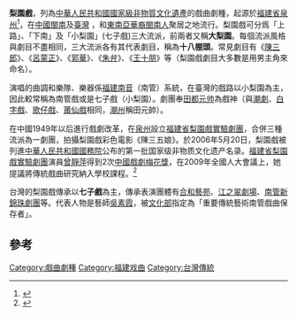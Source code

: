 {{distinguish|梨园}} 
{{中国非物质文化遗产
|级别 = 国
|省区市 = 福建
|名称 = 梨园戏
|图片 =梨园戏《朱买臣》剧照3.jpg 
|申报地区或单位 = [[福建省|福建省]][[泉州市|泉州市]]
|分类 = 传统戏剧
|序号 = 146
|编号项目 = IV-2
|登录时间 = 2006年
}}
{{Infobox Hokkien name
| title      = 梨園戲
| hanji      = 梨園戲
| poj        = Lê-hn̂g-hì
| sinbhundzi = 
| hanlo      = 
| tl         = Lê-hn̂g-hì
| bp         = Léhńghì
| hongim     = ㄌㆤˊㄏㄥˊㄏㄧᒻ
| hokkienipa = 
| lm         = 
| image      = 
| image_size = 
| caption    = 
}}
'''梨園戲'''，列為[[中華人民共和國|中華人民共和國]][[國家級非物質文化遺產|國家級非物質文化遺產]]的戲曲劇種，起源於[[福建省|福建省]][[泉州|泉州]]<ref name="Nanxi">{{cite journal 
  | author=Sun, Mei
  | title=Performances of Nanxi
  | journal=Asian Theatre Journal
  | year=1996| volume=13| issue=2
  | pages=141–166
  | doi=10.2307/1124523 
  | publisher=Asian Theatre Journal, Vol. 13, No. 2
  | jstor=1124523}}</ref>，在[[中華人民共和國|中國]][[閩南|閩南]]及[[臺灣|臺灣]] ，和[[東南亞|東南亞]][[海外華人|華裔]][[閩南人|閩南人]]聚居之地流行。梨園戲可分爲「上路」、「下南」及「小梨園」(七子戲)三大流派，前兩者又稱'''大梨園'''。每個流派風格與劇目不盡相同，三大流派各有其代表劇目，稱為'''十八棚頭'''。常見劇目有《[[陳三五娘|陳三郎]]》、《[[呂蒙正|呂蒙正]]》、《[[郭華|郭華]]》、《[[朱弁|朱弁]]》、《[[王十朋|王十朋]]》等（梨園戲劇目大多數是用男主角來命名）。

演唱的曲調和樂隊、樂器係[[南管|福建南音]]（南管）系統，在臺灣的戲路以小梨園為主，因此較常稱為南管戲或是七子戲（小梨園）。劇團奉[[田都元帅|田都元帅]]為戲神（與[[潮劇|潮劇]]、[[白字戲|白字戲]]、[[歌仔戲|歌仔戲]]、[[莆仙戲|莆仙戲]]相同，[[潮州|潮州]]稱田元帥）。

在中國1949年以后進行戲劇改革，在[[泉州|泉州]]設立[[福建省梨園戲實驗劇團|福建省梨園戲實驗劇團]]，合併三種流派為一劇團，拍攝梨園戲彩色電影《陳三五娘》。於2006年5月20日，梨園戲被列進[[中華人民共和國國務院|中華人民共和國國務院]]公布的第一批国家级非物质文化遗产名录。[[福建省梨園戲實驗劇團|福建省梨園戲實驗劇團]]演員[[曾靜萍|曾靜萍]]得到2次[[中國戲劇梅花獎|中國戲劇梅花獎]]，在2009年全國人大會議上，她提議將傳統戲曲研究納入學校課程。<ref name="Sun">{{cite news
  |url=http://news.xinhuanet.com/english/2009-03/19/content_11033595.htm
  |title=Wonder woman leads Liyuan Opera revival
  |last=Sun
  |first=Yunlong
  |date=2009-03-19
  |publisher=China Daily
  |accessdate=2009-08-26
  |archive-date=2016-03-03
  |archive-url=https://web.archive.org/web/20160303194233/http://news.xinhuanet.com/english/2009-03/19/content_11033595.htm
  |dead-url=no
  }}</ref>

台灣的梨園戲傳承以'''七子戲'''為主，傳承表演團體有[[合和藝苑|合和藝苑]]、[[江之翠劇場|江之翠劇場]]、[[南管新錦珠劇團|南管新錦珠劇團]]等。代表人物是藝師[[吳素霞|吳素霞]]，被[[中華民國文化部|文化部]]指定為「重要傳統藝術南管戲曲保存者」。

==參考==
<references/>

{{中国各地戏剧}}{{Taiwan topics}}
[[Category:戲曲劇種|Category:戲曲劇種]]
[[Category:福建戏曲|Category:福建戏曲]]
[[Category:台灣傳統|Category:台灣傳統]]